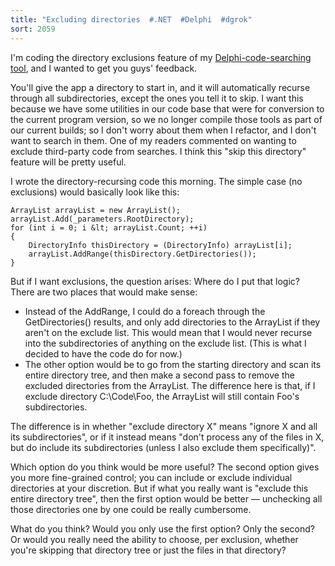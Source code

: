 ```yaml
---
title: "Excluding directories  #.NET  #Delphi  #dgrok"
sort: 2059
---
```

I'm coding the directory exclusions feature of my <a href="http://blog.excastle.com/2004/10/09/searching-through-delphi-code/">Delphi-code-searching tool</a>, and I wanted to get you guys' feedback.

You'll give the app a directory to start in, and it will automatically recurse through all subdirectories, except the ones you tell it to skip. I want this because we have some utilities in our code base that were for conversion to the current program version, so we no longer compile those tools as part of our current builds; so I don't worry about them when I refactor, and I don't want to search in them. One of my readers commented on wanting to exclude third-party code from searches. I think this "skip this directory" feature will be pretty useful.

I wrote the directory-recursing code this morning. The simple case (no exclusions) would basically look like this:

```
ArrayList arrayList = new ArrayList();
arrayList.Add(_parameters.RootDirectory);
for (int i = 0; i &lt; arrayList.Count; ++i)
{
    DirectoryInfo thisDirectory = (DirectoryInfo) arrayList[i];
    arrayList.AddRange(thisDirectory.GetDirectories());
}
```

But if I want exclusions, the question arises: Where do I put that logic? There are two places that would make sense:
<ul>
	<li>Instead of the AddRange, I could do a foreach through the GetDirectories() results, and only add directories to the ArrayList if they aren't on the exclude list. This would mean that I would never recurse into the subdirectories of anything on the exclude list. (This is what I decided to have the code do for now.)</li>
	<li>The other option would be to go from the starting directory and scan its entire directory tree, and then make a second pass to remove the excluded directories from the ArrayList. The difference here is that, if I exclude directory C:\Code\Foo, the ArrayList will still contain Foo's subdirectories.</li>
</ul>
The difference is in whether "exclude directory X" means "ignore X and all its subdirectories", or if it instead means "don't process any of the files in X, but do include its subdirectories (unless I also exclude them specifically)".

Which option do you think would be more useful? The second option gives you more fine-grained control; you can include or exclude individual directories at your discretion. But if what you really want is "exclude this entire directory tree", then the first option would be better &mdash; unchecking all those directories one by one could be really cumbersome.

What do you think? Would you only use the first option? Only the second? Or would you really need the ability to choose, per exclusion, whether you're skipping that directory tree or just the files in that directory?
